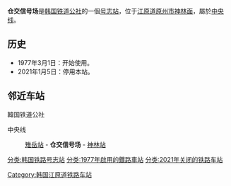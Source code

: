 {{unreferenced|time=2013-08-07T06:26:10+00:00}}
{{朝鮮半島車站資訊
|公司色 = #0066b3
|文字色 = 
|站名 = 仓交信号场
|圖片 = 
|pxl = 
|圖片說明 =
|前一站 = [[雉岳站|雉岳]]
|前一站距離 = 5.3
|後一站距離 = 3.1
|後一站 = [[神林站|神林]]
|諺文 = 창교역
|朝鮮漢字 = 倉交驛
|文觀部式 = Changgyo-yeok
|馬-賴式 =
|副站名 = 
|車站編號 = 
|停站路線數 = 
|所屬公司 = [[韩国铁道公社|韩国铁道公社]]
|所屬路線 = [[中央线_(韩国)|中央线]]
|距離 = 127.0
|起點站 = [[清凉里站|清凉里]]
|所在地 =[[江原道_(南)|江原道]][[原州市|原州市]][[神林面|神林面]]
|車站構造 = 地面车站
|月台配置 = 
|啟用年月日 = 1977年3月1日
|廢站年月日 = 2021年1月5日
|上下車人次 = 
|統計年度 = 
|轉車 = 
|備註 = 
|全寬備註 = 
}}

'''仓交信号场'''是[[韩国铁道公社|韩国铁道公社]]的一個[[号志站|号志站]]，位于[[江原道_(南)|江原道]][[原州市|原州市]][[神林面|神林面]]，屬於[[中央线_(韩国)|中央线]]。

== 历史 ==
*1977年3月1日：开始使用。
*2021年1月5日：停用本站。

== 邻近车站 ==
;韓国铁道公社
中央线
:[[雉岳站|雉岳站]] - '''仓交信号场''' - [[神林站|神林站]]

{{中央线 (韩国)}}

[[分类:韩国铁路号志站|分类:韩国铁路号志站]]
[[Category:韩国江原道铁路车站|Category:韩国江原道铁路车站]]
[[分类:1977年啟用的鐵路車站|分类:1977年啟用的鐵路車站]]
[[分类:2021年关闭的铁路车站|分类:2021年关闭的铁路车站]]